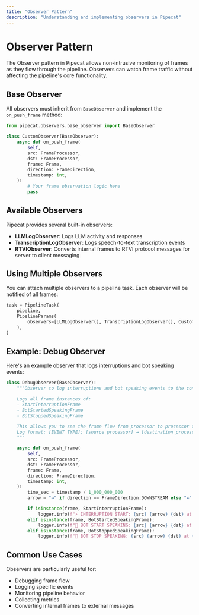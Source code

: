 ```yaml
---
title: "Observer Pattern"
description: "Understanding and implementing observers in Pipecat"
---
```


# Observer Pattern

The Observer pattern in Pipecat allows non-intrusive monitoring of frames as they flow through the pipeline. Observers can watch frame traffic without affecting the pipeline's core functionality.

## Base Observer

All observers must inherit from `BaseObserver` and implement the `on_push_frame` method:

```python
from pipecat.observers.base_observer import BaseObserver

class CustomObserver(BaseObserver):
    async def on_push_frame(
        self,
        src: FrameProcessor,
        dst: FrameProcessor,
        frame: Frame,
        direction: FrameDirection,
        timestamp: int,
    ):
        # Your frame observation logic here
        pass
```

## Available Observers

Pipecat provides several built-in observers:

- **LLMLogObserver**: Logs LLM activity and responses
- **TranscriptionLogObserver**: Logs speech-to-text transcription events
- **RTVIObserver**: Converts internal frames to RTVI protocol messages for server to client messaging

## Using Multiple Observers

You can attach multiple observers to a pipeline task. Each observer will be notified of all frames:

```python
task = PipelineTask(
    pipeline,
    PipelineParams(
        observers=[LLMLogObserver(), TranscriptionLogObserver(), CustomObserver()],
    ),
)
```

## Example: Debug Observer

Here's an example observer that logs interruptions and bot speaking events:

```python
class DebugObserver(BaseObserver):
    """Observer to log interruptions and bot speaking events to the console.

    Logs all frame instances of:
    - StartInterruptionFrame
    - BotStartedSpeakingFrame
    - BotStoppedSpeakingFrame

    This allows you to see the frame flow from processor to processor through the pipeline for these frames.
    Log format: [EVENT TYPE]: [source processor] → [destination processor] at [timestamp]s
    """

    async def on_push_frame(
        self,
        src: FrameProcessor,
        dst: FrameProcessor,
        frame: Frame,
        direction: FrameDirection,
        timestamp: int,
    ):
        time_sec = timestamp / 1_000_000_000
        arrow = "→" if direction == FrameDirection.DOWNSTREAM else "←"

        if isinstance(frame, StartInterruptionFrame):
            logger.info(f"⚡ INTERRUPTION START: {src} {arrow} {dst} at {time_sec:.2f}s")
        elif isinstance(frame, BotStartedSpeakingFrame):
            logger.info(f"🤖 BOT START SPEAKING: {src} {arrow} {dst} at {time_sec:.2f}s")
        elif isinstance(frame, BotStoppedSpeakingFrame):
            logger.info(f"🤖 BOT STOP SPEAKING: {src} {arrow} {dst} at {time_sec:.2f}s")
```

## Common Use Cases

Observers are particularly useful for:

- Debugging frame flow
- Logging specific events
- Monitoring pipeline behavior
- Collecting metrics
- Converting internal frames to external messages

